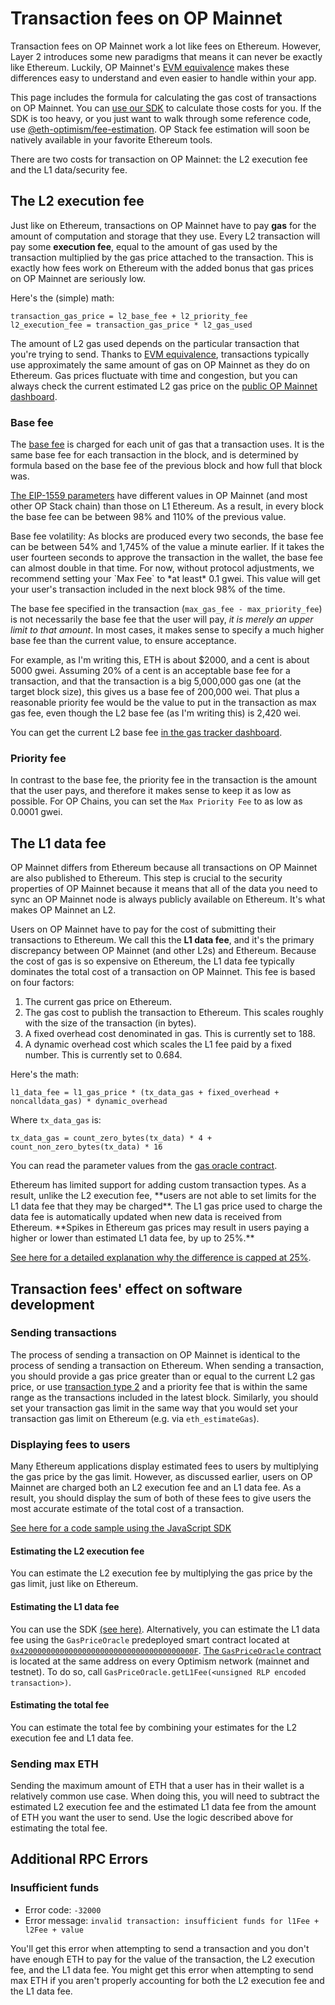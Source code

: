 
# Transaction fees on OP Mainnet

Transaction fees on OP Mainnet work a lot like fees on Ethereum.
However, Layer 2 introduces some new paradigms that means it can never be exactly like Ethereum.
Luckily, OP Mainnet's [EVM equivalence](https://medium.com/ethereum-optimism/introducing-evm-equivalence-5c2021deb306) makes these differences easy to understand and even easier to handle within your app.

This page includes the formula for calculating the gas cost of transactions on OP Mainnet.
You can [use our SDK](/tools/javascript/sdk-estimate-gas) to calculate those costs for you. If the SDK is too heavy, or you just want to walk through some reference code, use [@eth-optimism/fee-estimation](https://github.com/ethereum-optimism/optimism/tree/develop/packages/fee-estimation). OP Stack fee estimation will soon be natively available in your favorite Ethereum tools.

There are two costs for transaction on OP Mainnet: the L2 execution fee and the L1 data/security fee.

## The L2 execution fee

Just like on Ethereum, transactions on OP Mainnet have to pay **gas** for the amount of computation and storage that they use.
Every L2 transaction will pay some **execution fee**, equal to the amount of gas used by the transaction multiplied by the gas price attached to the transaction.
This is exactly how fees work on Ethereum with the added bonus that gas prices on OP Mainnet are seriously low.

Here's the (simple) math:

```
transaction_gas_price = l2_base_fee + l2_priority_fee
l2_execution_fee = transaction_gas_price * l2_gas_used
```

The amount of L2 gas used depends on the particular transaction that you're trying to send.
Thanks to [EVM equivalence](https://medium.com/ethereum-optimism/introducing-evm-equivalence-5c2021deb306), transactions typically use approximately the same amount of gas on OP Mainnet as they do on Ethereum.
Gas prices fluctuate with time and congestion, but you can always check the current estimated L2 gas price on the [public OP Mainnet dashboard](https://optimism.io/gas-tracker).

### Base fee

The [base fee](https://eips.ethereum.org/EIPS/eip-1559#simple-summary) is charged for each unit of gas that a transaction uses.
It is the same base fee for each transaction in the block, and is determined by formula based on the base fee of the previous block and how full that block was.

[The EIP-1559 parameters](/differences#eip-1559) have different values in OP Mainnet (and most other OP Stack chain) than those on L1 Ethereum.
As a result, in every block the base fee can be between 98% and 110% of the previous value.

<Callout type="info">
  Base fee volatility: As blocks are produced every two seconds, the base fee can be between 54% and 1,745% of the value a minute earlier. If it takes the user fourteen seconds to approve the transaction in the wallet, the base fee can almost double in that time.
  For now, without protocol adjustments, we recommend setting your `Max Fee` to *at least* 0.1 gwei. This value will get your user's transaction included in the next block 98% of the time.
</Callout>

The base fee specified in the transaction (`max_gas_fee - max_priority_fee`) is not necessarily the base fee that the user will pay, *it is merely an upper limit to that amount*.
In most cases, it makes sense to specify a much higher base fee than the current value, to ensure acceptance.

For example, as I'm writing this, ETH is about $2000, and a cent is about 5000 gwei.
Assuming 20% of a cent is an acceptable base fee for a transaction, and that the transaction is a big 5,000,000 gas one (at the target block size), this gives us a base fee of 200,000 wei.
That plus a reasonable priority fee would be the value to put in the transaction as max gas fee, even though the L2 base fee (as I'm writing this) is 2,420 wei.

You can get the current L2 base fee [in the gas tracker dashboard](https://optimism.io/gas-tracker).

### Priority fee

In contrast to the base fee, the priority fee in the transaction is the amount that the user pays, and therefore it makes sense to keep it as low as possible.
For OP Chains, you can set the `Max Priority Fee` to as low as 0.0001 gwei.

## The L1 data fee

OP Mainnet differs from Ethereum because all transactions on OP Mainnet are also published to Ethereum.
This step is crucial to the security properties of OP Mainnet because it means that all of the data you need to sync an OP Mainnet node is always publicly available on Ethereum.
It's what makes OP Mainnet an L2.

Users on OP Mainnet have to pay for the cost of submitting their transactions to Ethereum.
We call this the **L1 data fee**, and it's the primary discrepancy between OP Mainnet (and other L2s) and Ethereum.
Because the cost of gas is so expensive on Ethereum, the L1 data fee typically dominates the total cost of a transaction on OP Mainnet.
This fee is based on four factors:

1.  The current gas price on Ethereum.
2.  The gas cost to publish the transaction to Ethereum. This scales roughly with the size of the transaction (in bytes).
3.  A fixed overhead cost denominated in gas. This is currently set to 188.
4.  A dynamic overhead cost which scales the L1 fee paid by a fixed number. This is currently set to 0.684.

Here's the math:

```
l1_data_fee = l1_gas_price * (tx_data_gas + fixed_overhead + noncalldata_gas) * dynamic_overhead
```

Where `tx_data_gas` is:

```
tx_data_gas = count_zero_bytes(tx_data) * 4 + count_non_zero_bytes(tx_data) * 16
```

You can read the parameter values from the [gas oracle contract](https://explorer.optimism.io/address/0x420000000000000000000000000000000000000F#readContract).

<Callout type="warning">
  Ethereum has limited support for adding custom transaction types.
  As a result, unlike the L2 execution fee, **users are not able to set limits for the L1 data fee that they may be charged**.
  The L1 gas price used to charge the data fee is automatically updated when new data is received from Ethereum.
  **Spikes in Ethereum gas prices may result in users paying a higher or lower than estimated L1 data fee, by up to 25%.**

  [See here for a detailed explanation why the difference is capped at 25%](https://help.optimism.io/hc/en-us/articles/4416677738907-What-happens-if-the-L1-gas-price-spikes-while-a-transaction-is-in-process).
</Callout>

## Transaction fees' effect on software development

### Sending transactions

The process of sending a transaction on OP Mainnet is identical to the process of sending a transaction on Ethereum.
When sending a transaction, you should provide a gas price greater than or equal to the current L2 gas price, or use [transaction type 2](https://www.educative.io/answers/type-0-vs-type-2-ethereum-transactions) and a priority fee that is within the same range as the transactions included in the latest block.
Similarly, you should set your transaction gas limit in the same way that you would set your transaction gas limit on Ethereum (e.g. via `eth_estimateGas`).

### Displaying fees to users

Many Ethereum applications display estimated fees to users by multiplying the gas price by the gas limit.
However, as discussed earlier, users on OP Mainnet are charged both an L2 execution fee and an L1 data fee.
As a result, you should display the sum of both of these fees to give users the most accurate estimate of the total cost of a transaction.

[See here for a code sample using the JavaScript SDK](/tools/javascript/sdk-estimate-gas)

#### Estimating the L2 execution fee

You can estimate the L2 execution fee by multiplying the gas price by the gas limit, just like on Ethereum.

#### Estimating the L1 data fee

You can use the SDK [(see here)](/tools/javascript/sdk-estimate-gas).
Alternatively, you can estimate the L1 data fee using the `GasPriceOracle` predeployed smart contract located at [`0x420000000000000000000000000000000000000F`](https://explorer.optimism.io/address/0x420000000000000000000000000000000000000F).
[The `GasPriceOracle` contract](https://github.com/ethereum-optimism/optimism/blob/develop/packages/contracts/contracts/L2/predeploys/OVM_GasPriceOracle.sol) is located at the same address on every Optimism network (mainnet and testnet).
To do so, call `GasPriceOracle.getL1Fee(<unsigned RLP encoded transaction>)`.

#### Estimating the total fee

You can estimate the total fee by combining your estimates for the L2 execution fee and L1 data fee.

### Sending max ETH

Sending the maximum amount of ETH that a user has in their wallet is a relatively common use case.
When doing this, you will need to subtract the estimated L2 execution fee and the estimated L1 data fee from the amount of ETH you want the user to send.
Use the logic described above for estimating the total fee.

## Additional RPC Errors

### Insufficient funds

-   Error code: `-32000`
-   Error message: `invalid transaction: insufficient funds for l1Fee + l2Fee + value`

You'll get this error when attempting to send a transaction and you don't have enough ETH to pay for the value of the transaction, the L2 execution fee, and the L1 data fee.
You might get this error when attempting to send max ETH if you aren't properly accounting for both the L2 execution fee and the L1 data fee.
